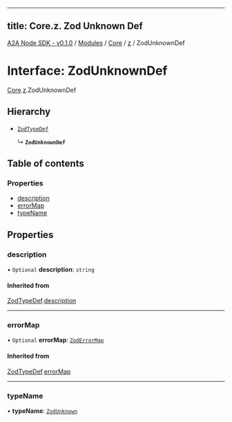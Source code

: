 
---
title: Core.z. Zod Unknown Def
---

[A2A Node SDK - v0.1.0](/api-reference/README) / [Modules](/api-reference/modules) / [Core](/api-reference/modules/Core) / [z](/api-reference/modules/Core.z) / ZodUnknownDef

# Interface: ZodUnknownDef

[Core](/api-reference/modules/Core).[z](/api-reference/modules/Core.z).ZodUnknownDef

## Hierarchy

- [`ZodTypeDef`](Core.z.ZodTypeDef)

  ↳ **`ZodUnknownDef`**

## Table of contents

### Properties

- [description](Core.z.ZodUnknownDef.md#description)
- [errorMap](Core.z.ZodUnknownDef.md#errormap)
- [typeName](Core.z.ZodUnknownDef.md#typename)

## Properties

### description

• `Optional` **description**: `string`

#### Inherited from

[ZodTypeDef](Core.z.ZodTypeDef).[description](Core.z.ZodTypeDef.md#description)

___

### errorMap

• `Optional` **errorMap**: [`ZodErrorMap`](../modules/Core.z.md#zoderrormap)

#### Inherited from

[ZodTypeDef](Core.z.ZodTypeDef).[errorMap](Core.z.ZodTypeDef.md#errormap)

___

### typeName

• **typeName**: [`ZodUnknown`](../enums/Core.z.ZodFirstPartyTypeKind.md#zodunknown)
